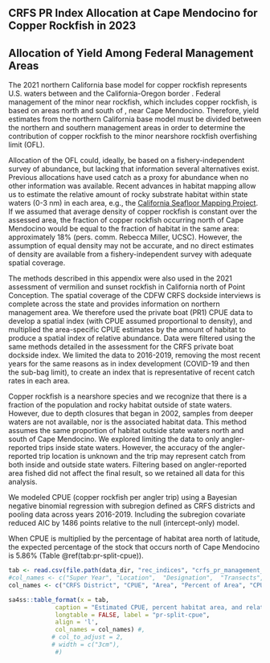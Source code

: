 ## CRFS PR Index Allocation at Cape Mendocino for Copper Rockfish in 2023


## Allocation of Yield Among Federal Management Areas


The 2021 northern California base model for copper rockfish represents U.S. 
waters between \PtC and the California-Oregon border \CAOR. Federal management of 
the minor near rockfish, which includes copper rockfish, is based on areas north and south of \CapeM, near Cape Mendocino. Therefore, yield estimates from the northern California base model must be divided between the northern and southern management areas in order 
to determine the contribution of copper rockfish to the minor nearshore rockfish overfishing limit (OFL).

Allocation of the OFL could, ideally, be based on a fishery-independent survey of 
abundance, but lacking that information several alternatives exist. Previous 
allocations have used catch as a proxy for abundance when no other information 
was available. Recent advances in habitat mapping allow 
us to estimate the relative amount of rocky substrate habitat within state waters 
(0-3 nm) in each area, e.g., the [California Seafloor Mapping Project](https://walrus.wr.usgs.gov/mapping/csmp/). If we assumed that average density of copper rockfish is constant over the assessed area, the fraction of copper rockfish occurring north of Cape Mendocino would be equal to the fraction of habitat in the same area: approximately 18% (pers. comm. Rebecca Miller, UCSC). However, the assumption of equal density may not be accurate, and no direct estimates of density are available from a fishery-independent survey with adequate spatial coverage.

The methods described in this appendix were also used in the 2021 assessment of vermilion and sunset rockfish in California north of Point Conception. The spatial coverage of the CDFW CRFS dockside interviews is complete across the state and provides information on northern management area. We therefore used the private boat (PR1) CPUE data to develop a spatial index (with CPUE assumed proportional to density), and multiplied the area-specific CPUE estimates by the amount of habitat to produce a spatial index of relative abundance.
Data were filtered using the same methods detailed in the assessment for the CRFS 
private boat dockside index. We limited the data to 2016-2019, removing the most recent years for the same reasons as in index development (COVID-19 and then the sub-bag limit), to create an index that is representative of recent catch rates in each area. <!-- sizes (number of trips) for the final data set are shown in Table \@ref(tab:number-trips). -->

Copper rockfish is a nearshore species and we recognize that there is a fraction of the 
population and rocky habitat outside of state waters.  However, due to depth closures that began in 2002, samples from deeper waters are not available, nor is the associated habitat 
data.  This method assumes the same proportion of habitat outside state waters north and 
south of Cape Mendocino. We explored limiting the data to only angler-reported trips inside state waters. However, the accuracy of the angler-reported trip location is unknown and the trip may represent catch from both inside and outside state waters. Filtering based on angler-reported area fished did not affect the final result, so we retained all data for this analysis.

We modeled CPUE (copper rockfish per angler trip) using a 
Bayesian negative binomial regression with subregion defined as CRFS districts and pooling data across years 2016-2019. Including the subregion covariate reduced AIC by 1486 points relative to the null (intercept-only) model. 

When CPUE is multiplied by the percentage of habitat area north of \CapeM latitude, the expected percentage of the stock that occurs north of Cape Mendocino is 5.86% (Table \@ref(tab:pr-split-cpue)).


```r
tab <- read.csv(file.path(data_dir, "rec_indices", "crfs_pr_management_split", "cpue_by_district.csv"))
#col_names <- c("Super Year", "Location",  "Designation",  "Transects", "Observations")
col_names <- c("CRFS District", "CPUE", "Area", "Percent of Area", "CPUE*Area", "Relative Abundance")

sa4ss::table_format(x = tab,
             caption = "Estimated CPUE, percent habitat area, and relative abundance by CRFS District.",
             longtable = FALSE, label = "pr-split-cpue",
             align = 'l',
             col_names = col_names) #,
            # col_to_adjust = 2, 
            # width = c("3cm"),
             #)
```

